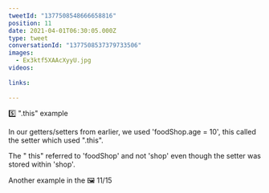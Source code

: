 ```yaml
---
tweetId: "1377508548666658816"
position: 11
date: 2021-04-01T06:30:05.000Z
type: tweet
conversationId: "1377508537379733506"
images:
  - Ex3ktf5XAAcXyyU.jpg
videos:
  
links:
  
---
```

5️⃣ ".this" example

In our getters/setters from earlier, we used 'foodShop.age = 10', this called the setter which used ".this". 

The " this" referred to 'foodShop' and not 'shop' even though the setter was stored within 'shop'.

Another example in the 🖼️  11/15 
